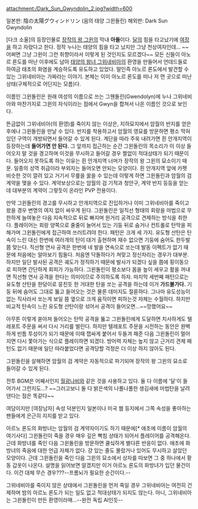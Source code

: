 attachment:/Dark_Sun_Gwyndolin_2.jpg?width=600

일본판: 陰の太陽グウィンドリン (음의 태양 그윈돌린)
해외판: Dark Sun Gwyndolin

[다크 소울]의 등장인물로 [[장작의 왕 그윈]]의 막내 '''아들'''이다. [[달]]의 힘을 타고났기에 [[여장]]을 하고 자랐다고 한다. 정작 누나는 태양의 힘을 타고 났지만 그냥 천상여자인데... ~~어쩌면 그냥 그윈이 그런 취향이라서 이렇게 된 것인지도 모르겠다~~ 모든 신들이 아노르 론도를 떠난 이후에도 남아 [[태양의 왕녀 그위네비아]]의 환영을 만들어서 언데드들로 하여금 태초의 화염을 계승하도록 유도하고 있었다. 말인즉 아노르 론도에서 발견할 수 있는 그위네비아는 가짜라는 이야기. 본체는 이미 아노르 론도를 떠나 저 먼 곳으로 떠난 상태(구체적으로 어딘지는 모름)다.

이름인 그윈돌린은 원래 여성의 이름으로 쓰는 그웬돌린(Gwendolyn)에 누나 그위네비아와 마찬가지로 그윈의 자식이라는 점에서 Gwyn을 합쳐서 나온 이름인 것으로 보인다.

뜬금없이 그위네비아(의 환영)를 죽이지 않는 이상은, 지하묘지에서 암월의 반지를 얻은 후에나 그윈돌린을 만날 수 있다. 반지를 착용하고서 암월의 영묘를 방문하면 평소 막혀있던 구역이 개방되면서 들어갈 수 있게 된다. 계단을 따라 주욱 내려가면 흰 안개지역이 등장하는데 '''들어가면 안 된다.''' 그 앞까지 접근하는 순간 그윈돌린의 목소리가 이 이상 들어오지 말 것을 경고하며 이것을 무시하고 들어갈 경우 짤없이 적대상태가 되기 때문이다. 들어오지 못하도록 하는 이유는 흰 안개지역 너머가 장작의 왕 그윈의 묘소이기 때문. 일종의 성역 취급이라 부외자는 들어오면 안되는 모양이다. 흰 안개지역 앞에 카펫 비슷한 것이 깔려 있고 거기서 무릎을 꿇을 수 있는데 이렇게 하면 그윈돌린과 암월의 검 계약을 맺을 수 있다. 계약보상으로는 암월의 검 기적과 청안구, 계약 반지 등등을 얻는데 대부분의 계약이 그렇듯이 온라인 PVP 전용이다.

만약 그윈돌린의 경고를 무시하고 안개지역으로 진입하거나 이미 그위네비아를 죽이고 왔을 경우 변명의 여지 없이 싸우게 된다. 그윈돌린은 일직선 형태의 회랑을 마법으로 무한하게 늘여놓은 다음 지속적으로 뒤로 빠지며 원거리 공격으로 견제하는 방식을 취한다. 플레이어는 회랑 양쪽으로 줄줄이 늘어서 있는 기둥 뒤로 숨거나 컨트롤로 탄막을 피해가며 그윈돌린에게 접근하여 쓰러트려야 한다. 패턴은 크게 세 가지. 유도형 산탄은 탄속이 느린 대신 한번에 여러개의 탄이 대거 출현하며 재수 없으면 기둥에 숨어도 한두발쯤 맞는다. 직선형 연사 공격은 한번에 네 발을 연속으로 쏘는데 발동 이펙트가 없기 때문에 처음에는 알아보기 힘들다. 처음엔 닥돌하다가 쳐맞고 정신차리는 경우가 대부분. 하지만 일단 발사된 공격은 궤도가 정직하기 때문에 발사가 되겠다 싶을 쯤에 횡이동으로 피하면 간단하게 회피가 가능하다. 그윈돌린이 평소보다 몸을 높이 세우고 활을 꺼내면 직선형 연사 공격을 한다는 의미이므로 주의하도록 하자. 마지막 세번째 패턴으로는 유도형 산탄을 한덩이로 뭉친듯 한 거대한 탄을 쏘는 공격을 하는데 이거 '''가드불가다.''' 기둥 뒤에 숨어도 그대로 뚫고 들어오는 것은 물론 데미지도 절륜하다. 그나마 유도성능이 없는 직사라서 쏘는게 보일 쯤 옆으로 크게 움직이면 피하는것 자체는 수월하다. 하지만 비교적 탄속이 느린 유도형 산탄이랑 섞어서 공격이 들어오면...~~망했어요~~

아무튼 이렇게 쏟아져 들어오는 탄막 공격을 뚫고 그윈돌린에게 도달하면 치사하게도 텔레포트 주문을 써서 다시 거리를 벌린다. 하지만 텔레포트 주문을 시전하는 동안은 완벽하게 빈틈 투성이가 되기 때문에 이때 잽싸게 붙어서 두들겨 패준 다음 그윈돌린이 멀어지면 다시 쫓아가는 식으로 플레이하면 되겠다. 방어력 자체는 높지 않고 근거리 견제 패턴도 없기 때문에 일단 따라붙었다면 공격당할 걱정은 더 이상 하지 않아도 된다.

그윈돌린을 살해하면 암월의 검 계약은 자동적으로 파기되며 장작의 왕 그윈의 묘소로 들어갈 수 있게 된다.

전투 BGM은 어째서인지 [[월광나비]]와 같은 것을 사용하고 있다. 둘 다 이름에 '달'이 들어가서 그런지도...? ~~그러고보니 둘 다 밝은색의 나풀나풀한 생김새에 마법탄을 날려댄다는 점은 똑같다~~

여담이지만 [여장남자] 속성 덕분인지 일본이나 미국 웹 등지에서 그쪽 속성을 좋아하는 팬들에게 은근히 지지를 받고 있다.  

아르노 론도의 화방녀는 암월의 검 계약자이기도 하기 때문에[* 애초에 이름이 암월의 여기사다] 그윈돌린이 죽을 경우 매우 깊은 빡침 상태가 되어서 플레이어를 공격해온다. 근데 화방녀를 죽인 다음 그윈돌린을 방문하면 쿨싴하게 별다른 반응이 없다. 애초에 화방녀의 죽음에 대한 언급 자체가 없다. 걍 있는 줄도 몰랐거나 있어도 무시하고 살았던 모양이다. 근데 그윈돌린을 죽인 다음 그윈의 묘소에서 상자를 따보면 그 중 하나에서 황동 갑옷이 나온다. 설명을 읽어보면 알겠지만 이거 아르노 론도의 화방녀가 입던 물건이다. 이건 대체 무슨 경우???--프롬뇌가 필요한 순간이다.--

그위네비아를 죽이지 않은 상태에서 그윈돌린을 먼저 죽일 경우 그위네비아는 여전히 건제하며 밤의 아르노 론도가 되는 일도 없고 적대상태가 되지도 않는다. 아니, 그위네비아는 그윈돌린이 만든 환영이라매...--완전 독립 AI인듯--
